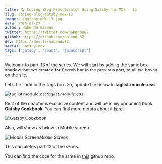 ```yaml
---
title: My Coding Blog From Scratch Using Gatsby and MDX - 13
slug: coding-blog-gatsby-mdx-13
image: ./gatsby-mdx-13.jpg
date: 2020-02-27
author: Nabendu Biswas
twitter: https://twitter.com/nabendu82
github: https://github.com/nabendu82
dev: https://dev.to/nabendu82
series: Gatsby-mdx
tags: ['gatsby', 'react', 'javascript']
---
```


Welcome to part-13 of the series. We will start by adding the same box-shadow that we created for Search bar in the previous part, to all the boxes on the site.

Let’s first add in the Tags box. So, update the below in **taglist.module.css**

![taglist.module.css](https://ik.imagekit.io/thewebdev/thewebdev/13/1_8WoHwANhF.png)*taglist.module.css*

Rest of the chapter is exclusive content and will be in my upcoming book **Gatsby Cookbook**. You can find more details about it [here](https://dev.to/nabendu82/my-one-year-of-work-gatsby-cookbook-3651).

<div className={styles.image__small}>

![Gatsby Cookbook](https://res.cloudinary.com/dxkxvfo2o/image/upload/v1589892514/Gatsby_rnjo2t.png)

</div>

Also, will show as below in Mobile screen.

<div className={styles.image__small}>

![Mobile Screen](https://ik.imagekit.io/thewebdev/thewebdev/13/13_q1YEccHU5.png)*Mobile Screen*

</div>

This completes part-13 of the series.

You can find the code for the same in [this](https://github.com/nabendu82/thewebdev-public) github repo.
